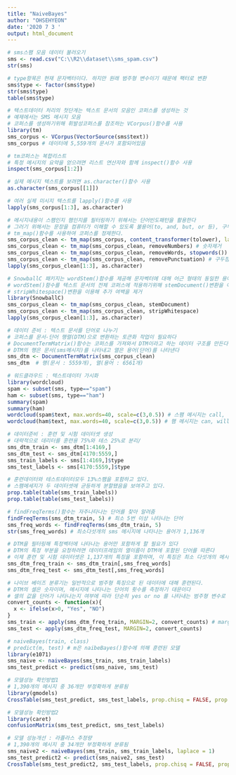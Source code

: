 ---
title: "NaiveBayes"
author: "OHSEHYEON"
date: '2020 7 3 '
output: html_document
---

```{r sms1}
# sms스팸 모음 데이터 불러오기
sms <- read.csv("C:\\R2\\dataset\\sms_spam.csv")
str(sms)

# type항목은 현재 문자벡터이다. 하지만 원래 범주형 변수이기 때문에 팩터로 변환
sms$type <- factor(sms$type)
str(sms$type)
table(sms$type)
```

```{r sms2}
# 텍스트데이터 처리의 첫단계는 텍스트 문서의 모음인 코퍼스를 생성하는 것
# 예제에서는 SMS 메시지 모음
# 코퍼스를 생성하기위해 휘발성코퍼스를 참조하는 VCorpus()함수를 사용
library(tm)
sms_corpus <- VCorpus(VectorSource(sms$text))
sms_corpus # 데이터에 5,559개의 문서가 포함되어있음

# tm코퍼스는 복합리스트
# 특정 메시지의 요약을 얻으려면 리스트 연산자와 함께 inspect()함수 사용
inspect(sms_corpus[1:2])

# 실제 메시지 텍스트를 보려면 as.character()함수 사용
as.character(sms_corpus[[1]])

# 여러 실제 미시지 텍스트를 lapply()함수를 사용
lapply(sms_corpus[1:3], as.character)

# 메시지내용이 스팸인지 햄인지를 필터링하기 위해서는 단어빈도패턴을 활용한다
# 그러기 위해서는 문장을 컴퓨터가 이해할 수 있도록 불용어(to, and, but, or 등), 구두점 등을 없애어 정제해야한다
# tm_map()함수를 사용하여 코퍼스를 정제한다.
sms_corpus_clean <- tm_map(sms_corpus, content_transformer(tolower), lazy=TRUE) #소문자로
sms_corpus_clean <- tm_map(sms_corpus_clean, removeNumbers) # 숫자제거
sms_corpus_clean <- tm_map(sms_corpus_clean, removeWords, stopwords()) # 불용어제거
sms_corpus_clean <- tm_map(sms_corpus_clean, removePunctuation) # 구두점 제거
lapply(sms_corpus_clean[1:3], as.character)

# SnowballC 패키지는 wordStem()함수를 제공해 문자벡터에 대해 어근 형태의 동일한 용어 벡터를 반환한다
# wordStem()함수를 텍스트 문서의 전체 코퍼스에 적용하기위해 stemDocument()변환을 이욯
# stripWhitespace()변환을 이용해 추가 여백을 제거
library(SnowballC)
sms_corpus_clean <- tm_map(sms_corpus_clean, stemDocument)
sms_corpus_clean <- tm_map(sms_corpus_clean, stripWhitespace)
lapply(sms_corpus_clean[1:3], as.character)

```

```{r sms3}
# 데이터 준비 : 텍스트 문서를 단어로 나누기
# 코퍼스를 문서-단어 행렬(DTM)으로 변환하는 토큰화 작업이 필요하다
# DocumentTermMatrix()함수는 코퍼스를 가져와서 DTM이라고 하는 데이터 구조를 만든다
# DTM의 행은 문서(sms메시지)를 나타내고 열은 용어(단어)를 나타낸다
sms_dtm <- DocumentTermMatrix(sms_corpus_clean)
sms_dtm  # 행(문서 : 5559개), 열(용어 : 6561개)
```

```{r sms4}
# 워드클라우드 : 텍스트데이터 가시화
library(wordcloud)
spam <- subset(sms, type=="spam")
ham <- subset(sms, type=="ham")
summary(spam)
summary(ham)
wordcloud(spam$text, max.words=40, scale=c(3,0.5)) # 스팸 메시지는 call, fre, now 같은 단어를 포함
wordcloud(ham$text, max.words=40, scale=c(3,0.5)) # 햄 메시지는 can, will, good 같은 단어를 포함

```

```{r sms5}
# 데이터준비 : 훈련 및 시험 데이터셋 생성
# 대략적으로 데리터를 훈련용 75%와 테스 25%로 분리/
sms_dtm_train <- sms_dtm[1:4169,]
sms_dtm_test <- sms_dtm[4170:5559,]
sms_train_labels <- sms[1:4169,]$type
sms_test_labels <- sms[4170:5559,]$type

# 훈련데이터와 테스트데이터모두 13%스팸을 포함하고 있다.
# 스팸메세지가 두 데이터셋에 균등하게 분할됐음을 보여주고 있다.
prop.table(table(sms_train_labels))
prop.table(table(sms_test_labels))
```

```{r sms6}
# findFreqTerms()함수는 자주나타나는 단어를 찾아 알려줌
findFreqTerms(sms_dtm_train, 5) # 최소 5번 이상 나타나는 단어
sms_freq_words <- findFreqTerms(sms_dtm_train, 5)
str(sms_freq_words) # 최소다섯개의 sms 메시지에 나타나는 용어가 1,136개

# DTM을 필터링해 특정벡터에 나타나는 용어만 포함하게 할 필요가 있다
# DTM의 특정 부분을 요청하려면 데이터프레임의 열이름이 DTM에 포함된 단어를 따른다
# 이제 훈련 및 시험 데이터셋은 1,137개의 특징을 포함하며, 이 특징은 최소 다섯개의 메시지에서 나타나는 단어에 해당
sms_dtm_freq_train <- sms_dtm_train[,sms_freq_words]
sms_dtm_freq_test <- sms_dtm_test[,sms_freq_words]

```

```{r sms7}
# 나이브 베이즈 분류기는 일반적으로 범주형 특징으로 된 데이터에 대해 훈련된다.
# DTM의 셀은 숫자이며, 메시지에 나타나는 단어의 횟수를 측정하기 대문이다
# 셀의 값을 단어가 나타나는지 여부에 따라 단순히 yes or no 를 나타내는 범주형 변수로 바꿀 필요가 있다.
convert_counts <- function(x){
  x <- ifelse(x>0, "Yes", "NO")
}
sms_train <- apply(sms_dtm_freq_train, MARGIN=2, convert_counts) # margin=2는 열
sms_test <- apply(sms_dtm_freq_test, MARGIN=2, convert_counts)


```

```{r sms8}
# naiveBayes(train, class)
# predict(m, test) # m은 naibeBayes()함수에 의해 훈련된 모델
library(e1071)
sms_naive <- naiveBayes(sms_train, sms_train_labels)
sms_test_predict <- predict(sms_naive, sms_test)
```

```{r sms9}
# 모델성능 확인방법1 
# 1,390개의 메시지 중 36개만 부정확하게 분류됨
library(gmodels)
CrossTable(sms_test_predict, sms_test_labels, prop.chisq = FALSE, prop.t = FALSE, prop.r = FALSE, dnn = c('predicted','actual'))

```

```{r sms10}
# 모델성능 확인방법2
library(caret)
confusionMatrix(sms_test_predict, sms_test_labels)
```

```{r wbcd11}
# 모델 성능개선 : 라플라스 추정량
# 1,390개의 메시지 중 34개만 부정확하게 분류됨
sms_naive2 <- naiveBayes(sms_train, sms_train_labels, laplace = 1)
sms_test_predict2 <- predict(sms_naive2, sms_test)
CrossTable(sms_test_predict2, sms_test_labels, prop.chisq = FALSE, prop.t = FALSE, prop.r = FALSE, dnn = c('predicted','actual'))
```
